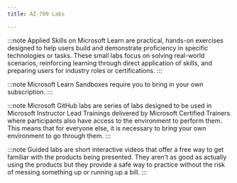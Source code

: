 ---
title: AZ-700 Labs

---

<Tabs>
  <TabItem label="Applied Skills">

:::note 
Applied Skills on Microsoft Learn are practical, hands-on exercises designed to help users build and demonstrate proficiency in specific technologies or tasks. These small labs focus on solving real-world scenarios, reinforcing learning through direct application of skills, and preparing users for industry roles or certifications.
:::

  <CardGrid>
    <LinkCard title="Configure secure access to your workloads using Azure networking" href="https://learn.microsoft.com/credentials/applied-skills/configure-secure-workloads-use-azure-virtual-networking/?WT.mc_id=studentamb_165290" /> 
    <LinkCard title="Deploy and configure Azure Monitor" href="https://learn.microsoft.com/credentials/applied-skills/deploy-and-configure-azure-monitor?WT.mc_id=studentamb_165290" /> 
  </CardGrid>
  </TabItem>

  <TabItem label="Microsoft Learn">

:::note 
Microsoft Learn Sandboxes require you to bring in your own subscription. 
:::


  <CardGrid>  
    <LinkCard title="Design and implement a virtual network in Azure" href="https://learn.microsoft.com/training/modules/introduction-to-azure-virtual-networks/4-exercise-design-implement-virtual-network-azure/?WT.mc_id=studentamb_165290" /> 
    <LinkCard title="Configure domain name servers settings in Azure" href="https://learn.microsoft.com/training/modules/introduction-to-azure-virtual-networks/6-exercise-configure-domain-name-servers-configuration-azure/?WT.mc_id=studentamb_165290" /> 
    <LinkCard title="Connect two Azure virtual networks using global virtual network peering" href="https://learn.microsoft.com/training/modules/introduction-to-azure-virtual-networks/8-exercise-connect-two-azure-virtual-networks-global/?WT.mc_id=studentamb_165290" /> 
    <LinkCard title="Create and configure a virtual network gateway" href="https://learn.microsoft.com/training/modules/design-implement-hybrid-networking/3-exercise-create-configure-local-network-gateway/?WT.mc_id=studentamb_165290" /> 
    <LinkCard title="Create a Virtual WAN by using the Azure portal" href="https://learn.microsoft.com/training/modules/design-implement-hybrid-networking/7-exercise-create-virtual-wan-by-using-azure-portal/?WT.mc_id=studentamb_165290" /> 
    <LinkCard title="Configure an ExpressRoute gateway" href="https://learn.microsoft.com/training/modules/design-implement-azure-expressroute/4-exercise-configure-expressroute-gateway/?WT.mc_id=studentamb_165290" /> 
    <LinkCard title="Provision an ExpressRoute circuit" href="https://learn.microsoft.com/training/modules/design-implement-azure-expressroute/5-exercise-provision-expressroute-circuit/?WT.mc_id=studentamb_165290" /> 
    <LinkCard title="Create and configure an Azure load balancer" href="https://learn.microsoft.com/training/modules/load-balancing-non-https-traffic-azure/4-exercise-create-configure-azure-load-balancer/?WT.mc_id=studentamb_165290" /> 
    <LinkCard title="Create a Traffic Manager profile using the Azure portal" href="https://learn.microsoft.com/training/modules/load-balancing-non-https-traffic-azure/6-exercise-create-traffic-manager-profile-using-azure-portal/?WT.mc_id=studentamb_165290" /> 
    <LinkCard title="Deploy Azure Application Gateway" href="https://learn.microsoft.com/training/modules/load-balancing-https-traffic-azure/4-exercise-deploy-azure-application-gateway/?WT.mc_id=studentamb_165290" /> 
    <LinkCard title="Create a Front Door for a highly available web application" href="https://learn.microsoft.com/training/modules/load-balancing-https-traffic-azure/6-exercise-create-front-door-for-highly-available/?WT.mc_id=studentamb_165290" /> 
    <LinkCard title="Configure DDoS Protection on a virtual network using the Azure portal" href="https://learn.microsoft.com/training/modules/design-implement-network-security-monitoring/4-exercise-configure-ddos-protection-virtual-network-using-azure-portal/?WT.mc_id=studentamb_165290" /> 
    <LinkCard title="Deploy and configure Azure Firewall using the Azure portal" href="https://learn.microsoft.com/training/modules/design-implement-network-security-monitoring/7-exercise-deploy-configure-azure-firewall-using-azure-portal/?WT.mc_id=studentamb_165290" /> 
    <LinkCard title="Secure your Virtual Hub using Azure Firewall Manager" href="https://learn.microsoft.com/training/modules/design-implement-network-security-monitoring/9-exercise-secure-your-virtual-hub-using-azure-firewall-manager/?WT.mc_id=studentamb_165290" /> 
    <LinkCard title="Restrict network access to PaaS resources with virtual network service endpoints using the Azure portal" href="https://learn.microsoft.com/training/modules/design-implement-private-access-to-azure-services/5-exercise-restrict-network-paas-resources-virtual-network-service-endpoints/?WT.mc_id=studentamb_165290" /> 
    <LinkCard title="Create an Azure private endpoint using Azure PowerShell" href="https://learn.microsoft.com/training/modules/design-implement-private-access-to-azure-services/6-exercise-create-azure-private-endpoint-using-azure-powershell/?WT.mc_id=studentamb_165290" /> 
    <LinkCard title="Monitor a load balancer resource using Azure monitor" href="https://learn.microsoft.com/training/modules/design-implement-network-monitoring/3-exercise-monitor-load-balancer-resource-using-azure-monitor/?WT.mc_id=studentamb_165290" /> 
  </CardGrid>
  </TabItem>

  <TabItem label="Microsoft GitHub">

:::note 
Microsoft GitHub labs are series of labs designed to be used in Microsoft Instructor Lead Trainings delivered by Microsoft Certified Trainers where participants also have access to the environment to perform them. This means that for everyone else, it is necessary to bring your own environment to go through them. 
:::

  <CardGrid>
    <LinkCard title="Design and implement a Virtual Network in Azure" href="https://microsoftlearning.github.io/AZ-700-Designing-and-Implementing-Microsoft-Azure-Networking-Solutions/Instructions/Exercises/M01-Unit%204%20Design%20and%20implement%20a%20Virtual%20Network%20in%20Azure.html" /> 
    <LinkCard title="Configure DNS settings in Azure" href="https://microsoftlearning.github.io/AZ-700-Designing-and-Implementing-Microsoft-Azure-Networking-Solutions/Instructions/Exercises/M01-Unit%206%20Configure%20DNS%20settings%20in%20Azure.html" /> 
    <LinkCard title="Connect two Azure Virtual Networks using global virtual network peering" href="https://microsoftlearning.github.io/AZ-700-Designing-and-Implementing-Microsoft-Azure-Networking-Solutions/Instructions/Exercises/M01-Unit%208%20Connect%20two%20Azure%20Virtual%20Networks%20using%20global%20virtual%20network%20peering.html" /> 
    <LinkCard title="Create and configure a virtual network gateway" href="https://microsoftlearning.github.io/AZ-700-Designing-and-Implementing-Microsoft-Azure-Networking-Solutions/Instructions/Exercises/M02-Unit%203%20Create%20and%20configure%20a%20virtual%20network%20gateway.html" /> 
    <LinkCard title="Create a Virtual WAN by using Azure Portal" href="https://microsoftlearning.github.io/AZ-700-Designing-and-Implementing-Microsoft-Azure-Networking-Solutions/Instructions/Exercises/M02-Unit%207%20Create%20a%20Virtual%20WAN%20by%20using%20Azure%20Portal.html" /> 
    <LinkCard title="Configure an ExpressRoute Gateway" href="https://microsoftlearning.github.io/AZ-700-Designing-and-Implementing-Microsoft-Azure-Networking-Solutions/Instructions/Exercises/M03-Unit%204%20Configure%20an%20ExpressRoute%20Gateway.html" /> 
    <LinkCard title="Provision an ExpressRoute circuit" href="https://microsoftlearning.github.io/AZ-700-Designing-and-Implementing-Microsoft-Azure-Networking-Solutions/Instructions/Exercises/M03-Unit%205%20Provision%20an%20ExpressRoute%20circuit.html" /> 
    <LinkCard title="Create and configure an Azure load balancer" href="https://microsoftlearning.github.io/AZ-700-Designing-and-Implementing-Microsoft-Azure-Networking-Solutions/Instructions/Exercises/M04-Unit%204%20Create%20and%20configure%20an%20Azure%20load%20balancer.html" /> 
    <LinkCard title="Create a Traffic Manager profile using the Azure portal" href="https://microsoftlearning.github.io/AZ-700-Designing-and-Implementing-Microsoft-Azure-Networking-Solutions/Instructions/Exercises/M04-Unit%206%20Create%20a%20Traffic%20Manager%20profile%20using%20the%20Azure%20portal.html" /> 
    <LinkCard title="Deploy Azure Application Gateway" href="https://microsoftlearning.github.io/AZ-700-Designing-and-Implementing-Microsoft-Azure-Networking-Solutions/Instructions/Exercises/M05-Unit%204%20Deploy%20Azure%20application%20gateway.html" /> 
    <LinkCard title="Create a Front Door for a highly available web application using the Azure portal" href="https://microsoftlearning.github.io/AZ-700-Designing-and-Implementing-Microsoft-Azure-Networking-Solutions/Instructions/Exercises/M05-Unit%206%20Create%20a%20front%20door%20for%20a%20highly%20available%20web%20application%20using%20the%20Azure%20portal.html" /> 
    <LinkCard title="Configure DDoS Protection on a virtual network using the Azure portal" href="https://microsoftlearning.github.io/AZ-700-Designing-and-Implementing-Microsoft-Azure-Networking-Solutions/Instructions/Exercises/M06-Unit%204%20Configure%20DDoS%20Protection%20on%20a%20virtual%20network%20using%20the%20Azure%20portal.html" /> 
    <LinkCard title="Deploy and configure Azure Firewall using the Azure portal" href="https://microsoftlearning.github.io/AZ-700-Designing-and-Implementing-Microsoft-Azure-Networking-Solutions/Instructions/Exercises/M06-Unit%207%20Deploy%20and%20configure%20Azure%20Firewall%20using%20the%20Azure%20portal.html" /> 
    <LinkCard title="Secure your virtual hub using Azure Firewall Manager" href="https://microsoftlearning.github.io/AZ-700-Designing-and-Implementing-Microsoft-Azure-Networking-Solutions/Instructions/Exercises/M06-Unit%209%20Secure%20your%20virtual%20hub%20using%20Azure%20Firewall%20Manager.html" /> 
    <LinkCard title="Restrict network access to PaaS resources with virtual network service endpoints" href="https://microsoftlearning.github.io/AZ-700-Designing-and-Implementing-Microsoft-Azure-Networking-Solutions/Instructions/Exercises/M07-Unit%205%20Restrict%20network%20access%20to%20PaaS%20resources%20with%20virtual%20network%20service%20endpoints.html" /> 
    <LinkCard title="Create an Azure private endpoint using Azure PowerShell" href="https://microsoftlearning.github.io/AZ-700-Designing-and-Implementing-Microsoft-Azure-Networking-Solutions/Instructions/Exercises/M07-Unit%206%20Create%20an%20Azure%20private%20endpoint%20using%20Azure%20PowerShell.html" /> 
    <LinkCard title="Monitor a load balancer resource using Azure Monitor" href="https://microsoftlearning.github.io/AZ-700-Designing-and-Implementing-Microsoft-Azure-Networking-Solutions/Instructions/Exercises/M08-Unit%203%20Monitor%20a%20load%20balancer%20resource%20using%20Azure%20Monitor.html" /> 
  </CardGrid>
  </TabItem>

  <TabItem label="Guided Labs">

:::note 
Guided labs are short interactive videos that offer a free way to get familiar with the products being presented. They aren't as good as actually using the products but they provide a safe way to practice without the risk of messing something up or running up a bill.
:::

  <CardGrid>
    <LinkCard title="Design and implement a virtual network in Azure" href="https://mslabs.cloudguides.com/guides/AZ-700%20Lab%20Simulation%20-%20Design%20and%20implement%20a%20virtual%20network%20in%20Azure" /> 
    <LinkCard title="Configure domain name servers settings in Azure" href="https://mslabs.cloudguides.com/guides/AZ-700%20Lab%20Simulation%20-%20Configure%20DNS%20settings%20in%20Azure" /> 
    <LinkCard title="Connect two Azure virtual networks using global virtual network peering" href="https://mslabs.cloudguides.com/guides/AZ-700%20Lab%20Simulation%20-%20Connect%20two%20Azure%20virtual%20networks%20using%20global%20virtual%20network%20peering" /> 
    <LinkCard title="Create and configure a virtual network gateway" href="https://mslabs.cloudguides.com/guides/AZ-700%20Lab%20Simulation%20-%20Create%20and%20configure%20a%20virtual%20network%20gateway" /> 
    <LinkCard title="Create a Virtual WAN by using the Azure portal" href="https://mslabs.cloudguides.com/guides/AZ-700%20Lab%20Simulation%20-%20Create%20a%20virtual%20WAN%20using%20the%20Azure%20portal" /> 
    <LinkCard title="Configure an ExpressRoute gateway" href="https://mslabs.cloudguides.com/guides/AZ-700%20Lab%20Simulation%20-%20Configure%20an%20ExpressRoute%20gateway" /> 
    <LinkCard title="Provision an ExpressRoute circuit" href="https://mslabs.cloudguides.com/guides/AZ-700%20Lab%20Simulation%20-%20Provision%20an%20ExpressRoute%20circuit" /> 
    <LinkCard title="Create and configure an Azure load balancer" href="https://mslabs.cloudguides.com/guides/AZ-700%20Lab%20Simulation%20-%20Create%20and%20configure%20an%20Azure%20load%20balancer" /> 
    <LinkCard title="Create a Traffic Manager profile using the Azure portal" href="https://mslabs.cloudguides.com/guides/AZ-700%20Lab%20Simulation%20-%20Create%20a%20Traffic%20Manager%20profile%20using%20the%20Azure%20portal" /> 
    <LinkCard title="Deploy Azure Application Gateway" href="https://mslabs.cloudguides.com/guides/AZ-700%20Lab%20Simulation%20-%20Deploy%20Azure%20Application%20Gateway" /> 
    <LinkCard title="Create a Front Door for a highly available web application" href="https://mslabs.cloudguides.com/guides/AZ-700%20Lab%20Simulation%20-%20Create%20a%20Front%20Door%20profile%20for%20a%20highly%20available%20web%20application" /> 
    <LinkCard title="Configure DDoS Protection on a virtual network using the Azure portal" href="https://mslabs.cloudguides.com/guides/AZ-700%20Lab%20Simulation%20-%20Configure%20Azure%20DDoS%20Protection%20on%20a%20virtual%20network" /> 
    <LinkCard title="Deploy and configure Azure Firewall using the Azure portal" href="https://mslabs.cloudguides.com/guides/AZ-700%20Lab%20Simulation%20-%20Deploy%20and%20configure%20Azure%20Firewall%20using%20the%20Azure%20portal" /> 
    <LinkCard title="Secure your Virtual Hub using Azure Firewall Manager" href="https://mslabs.cloudguides.com/guides/AZ-700%20Lab%20Simulation%20-%20Secure%20your%20virtual%20hub%20using%20Azure%20Firewall%20Manager" /> 
    <LinkCard title="Restrict network access to PaaS resources with virtual network service endpoints using the Azure portal" href="https://mslabs.cloudguides.com/guides/AZ-700%20Lab%20Simulation%20-%20Restrict%20network%20access%20to%20PaaS%20resources%20with%20virtual%20network%20service%20endpoints" /> 
    <LinkCard title="Create an Azure private endpoint using Azure PowerShell" href="https://mslabs.cloudguides.com/guides/AZ-700%20Lab%20Simulation%20-%20Create%20an%20Azure%20private%20endpoint%20using%20Azure%20PowerShell" /> 
    <LinkCard title="Monitor a load balancer resource using Azure monitor" href="https://mslabs.cloudguides.com/guides/AZ-700%20Lab%20Simulation%20-%20Monitor%20a%20load%20balancer%20resource%20using%20Azure%20Monitor" /> 
  </CardGrid>
  </TabItem>
</Tabs>
